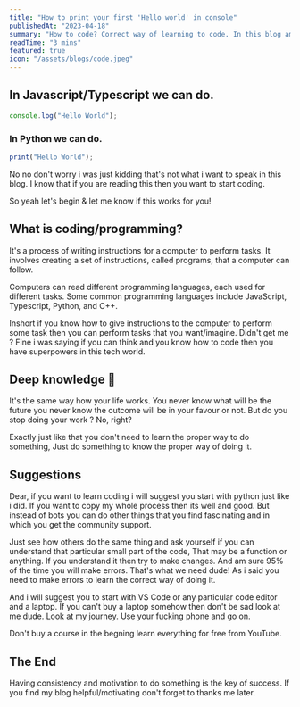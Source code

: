 ---
title: "How to print your first 'Hello world' in console"
publishedAt: "2023-04-18"
summary: "How to code? Correct way of learning to code. In this blog am talking about how i started and how you can start coding."
readTime: "3 mins"
featured: true
icon: "/assets/blogs/code.jpeg"
---

## In Javascript/Typescript we can do.

```jsx
console.log("Hello World");
```

### In Python we can do. 

```jsx
print("Hello World");
```

No no don't worry i was just kidding that's not what i want to speak in this blog. 
I know that if you are reading this then you want to start coding. 

So yeah let's begin & let me know if this works for you!

## What is coding/programming?
It's a process of writing instructions for a computer to perform tasks. It involves creating a set of instructions, called programs, that a computer can follow.

Computers can read different programming languages, each used for different tasks. Some common programming languages include JavaScript, Typescript, Python, and C++.

Inshort if you know how to give instructions to the computer to perform some task then you can perform tasks that you want/imagine. Didn't get me ? Fine i was saying if you can think and you know how to code then you have superpowers in this tech world.


## Deep knowledge 🧠
It's the same way how your life works. You never know what will be the future you never know the outcome will be in your favour or not. But do you stop doing your work ? No, right?

Exactly just like that you don't need to learn the proper way to do something, Just do something to know the proper way of doing it.

## Suggestions 
Dear, if you want to learn coding i will suggest you start with python just like i did. If you want to copy my whole process then its well and good. But instead of bots you can do other things that you find fascinating and in which you get the community support.

Just see how others do the same thing and ask yourself if you can understand that particular small part of the code, That may be a function or anything.
If you understand it then try to make changes. And am sure 95% of the time you will make errors. That's what we need dude! As i said you need to make errors to learn the correct way of doing it.

And i will suggest you to start with VS Code or any particular code editor and a laptop.
If you can't buy a laptop somehow then don't be sad look at me dude. Look at my journey.
Use your fucking phone and go on.

Don't buy a course in the begning learn everything for free from YouTube.

## The End
Having consistency and motivation to do something is the key of success.
If you find my blog helpful/motivating don't forget to thanks me later.
